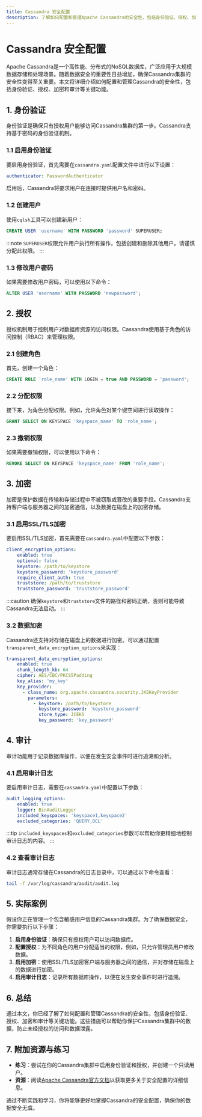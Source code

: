 ```yaml
---
title: Cassandra 安全配置
description: 了解如何配置和管理Apache Cassandra的安全性，包括身份验证、授权、加密和审计等关键功能。
---
```


# Cassandra 安全配置

Apache Cassandra是一个高性能、分布式的NoSQL数据库，广泛应用于大规模数据存储和处理场景。随着数据安全的重要性日益增加，确保Cassandra集群的安全性变得至关重要。本文将详细介绍如何配置和管理Cassandra的安全性，包括身份验证、授权、加密和审计等关键功能。

## 1. 身份验证

身份验证是确保只有授权用户能够访问Cassandra集群的第一步。Cassandra支持基于密码的身份验证机制。

### 1.1 启用身份验证

要启用身份验证，首先需要在`cassandra.yaml`配置文件中进行以下设置：

```yaml
authenticator: PasswordAuthenticator
```

启用后，Cassandra将要求用户在连接时提供用户名和密码。

### 1.2 创建用户

使用`cqlsh`工具可以创建新用户：

```sql
CREATE USER 'username' WITH PASSWORD 'password' SUPERUSER;
```

:::note
`SUPERUSER`权限允许用户执行所有操作，包括创建和删除其他用户。请谨慎分配此权限。
:::

### 1.3 修改用户密码

如果需要修改用户密码，可以使用以下命令：

```sql
ALTER USER 'username' WITH PASSWORD 'newpassword';
```

## 2. 授权

授权机制用于控制用户对数据库资源的访问权限。Cassandra使用基于角色的访问控制（RBAC）来管理权限。

### 2.1 创建角色

首先，创建一个角色：

```sql
CREATE ROLE 'role_name' WITH LOGIN = true AND PASSWORD = 'password';
```

### 2.2 分配权限

接下来，为角色分配权限。例如，允许角色对某个键空间进行读取操作：

```sql
GRANT SELECT ON KEYSPACE 'keyspace_name' TO 'role_name';
```

### 2.3 撤销权限

如果需要撤销权限，可以使用以下命令：

```sql
REVOKE SELECT ON KEYSPACE 'keyspace_name' FROM 'role_name';
```

## 3. 加密

加密是保护数据在传输和存储过程中不被窃取或篡改的重要手段。Cassandra支持客户端与服务器之间的加密通信，以及数据在磁盘上的加密存储。

### 3.1 启用SSL/TLS加密

要启用SSL/TLS加密，首先需要在`cassandra.yaml`中配置以下参数：

```yaml
client_encryption_options:
    enabled: true
    optional: false
    keystore: /path/to/keystore
    keystore_password: 'keystore_password'
    require_client_auth: true
    truststore: /path/to/truststore
    truststore_password: 'truststore_password'
```

:::caution
确保`keystore`和`truststore`文件的路径和密码正确，否则可能导致Cassandra无法启动。
:::

### 3.2 数据加密

Cassandra还支持对存储在磁盘上的数据进行加密。可以通过配置`transparent_data_encryption_options`来实现：

```yaml
transparent_data_encryption_options:
    enabled: true
    chunk_length_kb: 64
    cipher: AES/CBC/PKCS5Padding
    key_alias: 'my_key'
    key_provider:
      - class_name: org.apache.cassandra.security.JKSKeyProvider
        parameters:
          - keystore: /path/to/keystore
            keystore_password: 'keystore_password'
            store_type: JCEKS
            key_password: 'key_password'
```

## 4. 审计

审计功能用于记录数据库操作，以便在发生安全事件时进行追溯和分析。

### 4.1 启用审计日志

要启用审计日志，需要在`cassandra.yaml`中配置以下参数：

```yaml
audit_logging_options:
    enabled: true
    logger: BinAuditLogger
    included_keyspaces: 'keyspace1,keyspace2'
    excluded_categories: 'QUERY,DCL'
```

:::tip
`included_keyspaces`和`excluded_categories`参数可以帮助你更精细地控制审计日志的内容。
:::

### 4.2 查看审计日志

审计日志通常存储在Cassandra的日志目录中，可以通过以下命令查看：

```bash
tail -f /var/log/cassandra/audit/audit.log
```

## 5. 实际案例

假设你正在管理一个包含敏感用户信息的Cassandra集群。为了确保数据安全，你需要执行以下步骤：

1. **启用身份验证**：确保只有授权用户可以访问数据库。
2. **配置授权**：为不同角色的用户分配适当的权限，例如，只允许管理员用户修改数据。
3. **启用加密**：使用SSL/TLS加密客户端与服务器之间的通信，并对存储在磁盘上的数据进行加密。
4. **启用审计日志**：记录所有数据库操作，以便在发生安全事件时进行追溯。

## 6. 总结

通过本文，你已经了解了如何配置和管理Cassandra的安全性，包括身份验证、授权、加密和审计等关键功能。这些措施可以帮助你保护Cassandra集群中的数据，防止未经授权的访问和数据泄露。

## 7. 附加资源与练习

- **练习**：尝试在你的Cassandra集群中启用身份验证和授权，并创建一个只读用户。
- **资源**：阅读[Apache Cassandra官方文档](https://cassandra.apache.org/doc/latest/)以获取更多关于安全配置的详细信息。

通过不断实践和学习，你将能够更好地掌握Cassandra的安全配置，确保你的数据安全无虞。